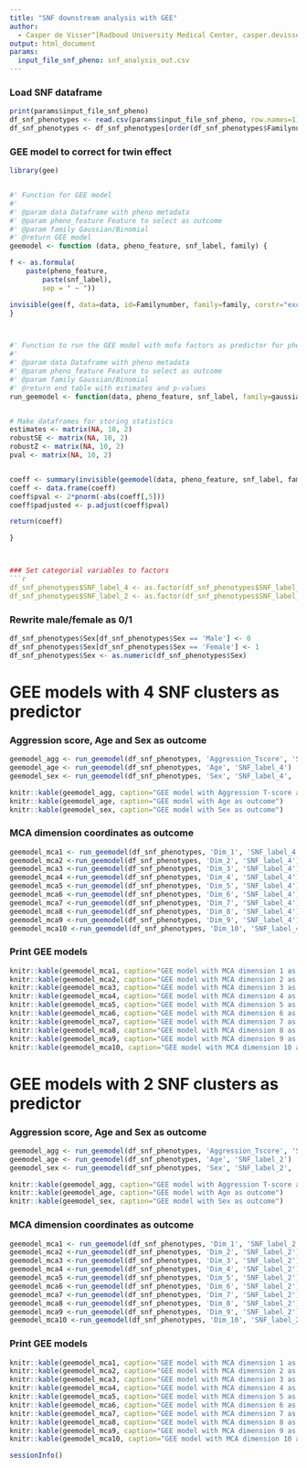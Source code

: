 ```yaml
---
title: "SNF downstream analysis with GEE"
author: 
  - Casper de Visser^[Radboud University Medical Center, casper.devisser@radboudumc.nl]
output: html_document
params:
  input_file_snf_pheno: snf_analysis_out.csv
---
```


### Load SNF dataframe
```r
print(params$input_file_snf_pheno)
df_snf_phenotypes <- read.csv(params$input_file_snf_pheno, row.names=1)
df_snf_phenotypes <- df_snf_phenotypes[order(df_snf_phenotypes$Familynumber),]
```


### GEE model to correct for twin effect
```r
library(gee)


#' Function for GEE model
#'
#' @param data Dataframe with pheno metadata
#' @param pheno_feature Feature to select as outcome
#' @param family Gaussian/Binomial
#' @return GEE model
geemodel <- function (data, pheno_feature, snf_label, family) {

f <- as.formula(
	paste(pheno_feature,
		paste(snf_label),
		sep = " ~ "))

invisible(gee(f, data=data, id=Familynumber, family=family, corstr="exchangeable", maxiter=100, na.action=na.omit, silent=T))
}



#' Function to run the GEE model with mofa factors as predictor for phenotypic feature
#'
#' @param data Dataframe with pheno metadata
#' @param pheno_feature Feature to select as outcome
#' @param family Gaussian/Binomial
#' @return end table with estimates and p-values
run_geemodel <- function(data, pheno_feature, snf_label, family=gaussian) {


# Make dataframes for storing statistics
estimates <- matrix(NA, 10, 2)
robustSE <- matrix(NA, 10, 2)
robustZ <- matrix(NA, 10, 2)
pval <- matrix(NA, 10, 2)


coeff <- summary(invisible(geemodel(data, pheno_feature, snf_label, family)))$coefficients
coeff <- data.frame(coeff)
coeff$pval <- 2*pnorm(-abs(coeff[,5]))
coeff$padjusted <- p.adjust(coeff$pval)

return(coeff)

}



### Set categorial variables to factors
```r
df_snf_phenotypes$SNF_label_4 <- as.factor(df_snf_phenotypes$SNF_label_4) 
df_snf_phenotypes$SNF_label_2 <- as.factor(df_snf_phenotypes$SNF_label_2)
```

### Rewrite male/female as 0/1
```r
df_snf_phenotypes$Sex[df_snf_phenotypes$Sex == 'Male'] <- 0
df_snf_phenotypes$Sex[df_snf_phenotypes$Sex == 'Female'] <- 1
df_snf_phenotypes$Sex <- as.numeric(df_snf_phenotypes$Sex)
```


# GEE models with 4 SNF clusters as predictor

### Aggression score, Age and Sex as outcome
```r
geemodel_agg <- run_geemodel(df_snf_phenotypes, 'Aggression_Tscore', 'SNF_label_4')
geemodel_age <- run_geemodel(df_snf_phenotypes, 'Age', 'SNF_label_4')
geemodel_sex <- run_geemodel(df_snf_phenotypes, 'Sex', 'SNF_label_4', 'binomial')
```

```r
knitr::kable(geemodel_agg, caption="GEE model with Aggression T-score as outcome")
knitr::kable(geemodel_age, caption="GEE model with Age as outcome")
knitr::kable(geemodel_sex, caption="GEE model with Sex as outcome")
```


### MCA dimension coordinates as outcome
```r
geemodel_mca1 <- run_geemodel(df_snf_phenotypes, 'Dim_1', 'SNF_label_4')
geemodel_mca2 <-run_geemodel(df_snf_phenotypes, 'Dim_2', 'SNF_label_4')
geemodel_mca3 <-run_geemodel(df_snf_phenotypes, 'Dim_3', 'SNF_label_4')
geemodel_mca4 <-run_geemodel(df_snf_phenotypes, 'Dim_4', 'SNF_label_4')
geemodel_mca5 <-run_geemodel(df_snf_phenotypes, 'Dim_5', 'SNF_label_4')
geemodel_mca6 <-run_geemodel(df_snf_phenotypes, 'Dim_6', 'SNF_label_4')
geemodel_mca7 <-run_geemodel(df_snf_phenotypes, 'Dim_7', 'SNF_label_4')
geemodel_mca8 <-run_geemodel(df_snf_phenotypes, 'Dim_8', 'SNF_label_4')
geemodel_mca9 <-run_geemodel(df_snf_phenotypes, 'Dim_9', 'SNF_label_4')
geemodel_mca10 <-run_geemodel(df_snf_phenotypes, 'Dim_10', 'SNF_label_4')
```

### Print GEE models
```r
knitr::kable(geemodel_mca1, caption="GEE model with MCA dimension 1 as outcome")
knitr::kable(geemodel_mca2, caption="GEE model with MCA dimension 2 as outcome")
knitr::kable(geemodel_mca3, caption="GEE model with MCA dimension 3 as outcome")
knitr::kable(geemodel_mca4, caption="GEE model with MCA dimension 4 as outcome")
knitr::kable(geemodel_mca5, caption="GEE model with MCA dimension 5 as outcome")
knitr::kable(geemodel_mca6, caption="GEE model with MCA dimension 6 as outcome")
knitr::kable(geemodel_mca7, caption="GEE model with MCA dimension 7 as outcome")
knitr::kable(geemodel_mca8, caption="GEE model with MCA dimension 8 as outcome")
knitr::kable(geemodel_mca9, caption="GEE model with MCA dimension 9 as outcome")
knitr::kable(geemodel_mca10, caption="GEE model with MCA dimension 10 as outcome")
```




# GEE models with 2 SNF clusters as predictor

### Aggression score, Age and Sex as outcome
```r
geemodel_agg <- run_geemodel(df_snf_phenotypes, 'Aggression_Tscore', 'SNF_label_2')
geemodel_age <- run_geemodel(df_snf_phenotypes, 'Age', 'SNF_label_2')
geemodel_sex <- run_geemodel(df_snf_phenotypes, 'Sex', 'SNF_label_2', 'binomial')
```

```r
knitr::kable(geemodel_agg, caption="GEE model with Aggression T-score as outcome")
knitr::kable(geemodel_age, caption="GEE model with Age as outcome")
knitr::kable(geemodel_sex, caption="GEE model with Sex as outcome")
```


### MCA dimension coordinates as outcome
```r
geemodel_mca1 <- run_geemodel(df_snf_phenotypes, 'Dim_1', 'SNF_label_2')
geemodel_mca2 <-run_geemodel(df_snf_phenotypes, 'Dim_2', 'SNF_label_2')
geemodel_mca3 <-run_geemodel(df_snf_phenotypes, 'Dim_3', 'SNF_label_2')
geemodel_mca4 <-run_geemodel(df_snf_phenotypes, 'Dim_4', 'SNF_label_2')
geemodel_mca5 <-run_geemodel(df_snf_phenotypes, 'Dim_5', 'SNF_label_2')
geemodel_mca6 <-run_geemodel(df_snf_phenotypes, 'Dim_6', 'SNF_label_2')
geemodel_mca7 <-run_geemodel(df_snf_phenotypes, 'Dim_7', 'SNF_label_2')
geemodel_mca8 <-run_geemodel(df_snf_phenotypes, 'Dim_8', 'SNF_label_2')
geemodel_mca9 <-run_geemodel(df_snf_phenotypes, 'Dim_9', 'SNF_label_2')
geemodel_mca10 <-run_geemodel(df_snf_phenotypes, 'Dim_10', 'SNF_label_2')
```

### Print GEE models
```r
knitr::kable(geemodel_mca1, caption="GEE model with MCA dimension 1 as outcome")
knitr::kable(geemodel_mca2, caption="GEE model with MCA dimension 2 as outcome")
knitr::kable(geemodel_mca3, caption="GEE model with MCA dimension 3 as outcome")
knitr::kable(geemodel_mca4, caption="GEE model with MCA dimension 4 as outcome")
knitr::kable(geemodel_mca5, caption="GEE model with MCA dimension 5 as outcome")
knitr::kable(geemodel_mca6, caption="GEE model with MCA dimension 6 as outcome")
knitr::kable(geemodel_mca7, caption="GEE model with MCA dimension 7 as outcome")
knitr::kable(geemodel_mca8, caption="GEE model with MCA dimension 8 as outcome")
knitr::kable(geemodel_mca9, caption="GEE model with MCA dimension 9 as outcome")
knitr::kable(geemodel_mca10, caption="GEE model with MCA dimension 10 as outcome")
```


```r
sessionInfo()
```


